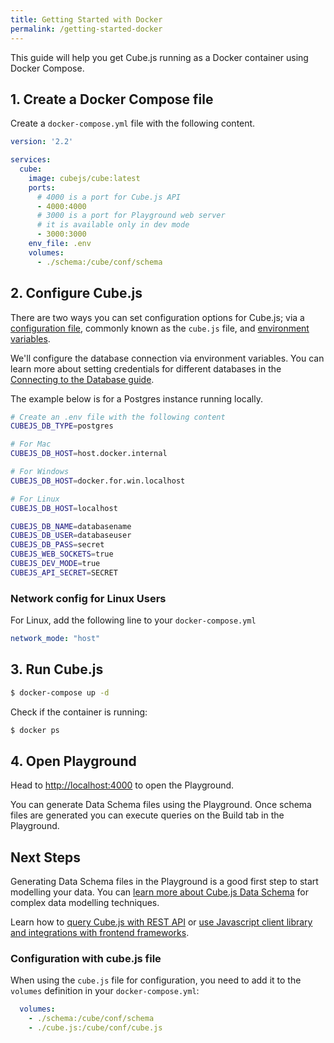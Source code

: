 ```yaml
---
title: Getting Started with Docker
permalink: /getting-started-docker
---
```


[link-connecting-to-the-database]: /connecting-to-the-database
[link-cubejs-schema]: /getting-started-cubejs-schema
[link-rest-api]: /rest-api
[link-frontend-introduction]: /frontend-introduction
[link-config]: /config
[link-env-vars]: /reference/environment-variables

This guide will help you get Cube.js running as a Docker container using Docker Compose.

## 1. Create a Docker Compose file

Create a `docker-compose.yml` file with the following content.

```yaml
version: '2.2'

services:
  cube:
    image: cubejs/cube:latest
    ports:
      # 4000 is a port for Cube.js API
      - 4000:4000
      # 3000 is a port for Playground web server
      # it is available only in dev mode
      - 3000:3000
    env_file: .env
    volumes:
      - ./schema:/cube/conf/schema
```

## 2. Configure Cube.js

There are two ways you can set configuration options for Cube.js; via a [configuration file][link-config], commonly known as the `cube.js` file, and [environment variables][link-env-vars].

We'll configure the database connection via environment variables. You can learn more about setting credentials for different databases in the [Connecting to the Database guide][link-connecting-to-the-database].

The example below is for a Postgres instance running locally.

```bash
# Create an .env file with the following content
CUBEJS_DB_TYPE=postgres

# For Mac
CUBEJS_DB_HOST=host.docker.internal

# For Windows
CUBEJS_DB_HOST=docker.for.win.localhost

# For Linux
CUBEJS_DB_HOST=localhost

CUBEJS_DB_NAME=databasename
CUBEJS_DB_USER=databaseuser
CUBEJS_DB_PASS=secret
CUBEJS_WEB_SOCKETS=true
CUBEJS_DEV_MODE=true
CUBEJS_API_SECRET=SECRET
```

### Network config for Linux Users

For Linux, add the following line to your `docker-compose.yml`

```yaml
network_mode: "host"
```

## 3. Run Cube.js

```bash
$ docker-compose up -d
```

Check if the container is running:

```bash
$ docker ps
```

## 4. Open Playground

Head to [http://localhost:4000](http://localhost:4000) to open the Playground.

You can generate Data Schema files using the Playground. Once schema files are
generated you can execute queries on the Build tab in the Playground.

## Next Steps

Generating Data Schema files in the Playground is a good first step to start modelling your data. You can [learn more about Cube.js Data Schema][link-cubejs-schema] for complex data
modelling techniques.

Learn how to [query Cube.js with REST API][link-rest-api] or [use Javascript client library and
integrations with frontend frameworks][link-frontend-introduction].

### Configuration with cube.js file

When using the `cube.js` file for configuration, you need to add it
to the `volumes` definition in your `docker-compose.yml`:

```yaml
  volumes:
    - ./schema:/cube/conf/schema
    - ./cube.js:/cube/conf/cube.js
```
